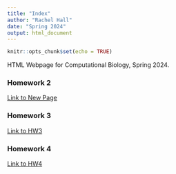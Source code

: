 ```yaml
---
title: "Index"
author: "Rachel Hall"
date: "Spring 2024"
output: html_document
---
```


```r
knitr::opts_chunk$set(echo = TRUE)
```

HTML Webpage for Computational Biology, Spring 2024. 

### Homework 2
[Link to New Page](newpage.html)

### Homework 3
[Link to HW3](HW3.html)

### Homework 4
[Link to HW4](HW4.html)
